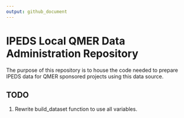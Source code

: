 ```yaml
---
output: github_document
---
```


# IPEDS Local QMER Data Administration Repository

The purpose of this repository is to house the code needed to prepare IPEDS data for QMER sponsored projects using this data source.


## TODO

1. Rewrite build_dataset function to use all variables.